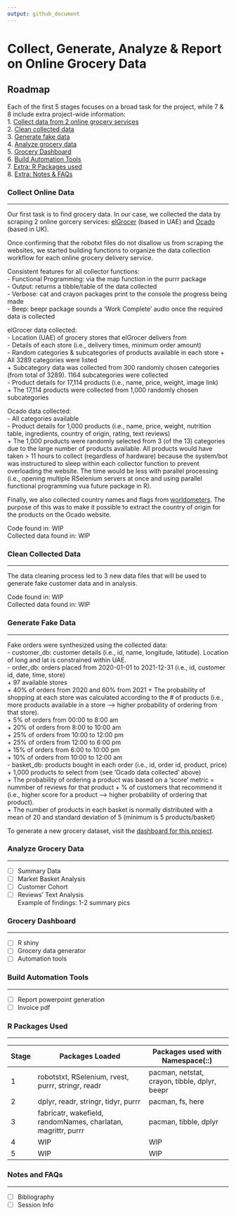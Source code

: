 ```yaml
---
output: github_document
---
```

# Collect, Generate, Analyze & Report on Online Grocery Data

## Roadmap
Each of the first 5 stages focuses on a broad task for the project, 
while 7 & 8 include extra project-wide information:  
1. [Collect data from 2 online grocery services](#collect-online-data)  
2. [Clean collected data](#clean-collected-data)  
3. [Generate fake data](#generate-fake-data)  
4. [Analyze grocery data](#analyze-grocery-data)  
5. [Grocery Dashboard](#grocery-dashboard)  
6. [Build Automation Tools](#build-automation-tools)  
7. [Extra: R Packages used](#r-packages-used)  
8. [Extra: Notes & FAQs](#notes-and-faqs)  

### Collect Online Data
***
Our first task is to find grocery data. In our case, we collected the data 
by scraping 2 online gorcery services: [elGrocer](https://www.elgrocer.com) 
(based in UAE) and [Ocado](https://www.ocado.com) (based in UK).  

Once confirming that the robotxt files do not disallow us 
from scraping the websites, we started building functions to organize the 
data collection workflow for each online grocery delivery service.  

Consistent features for all collector functions:  
- Functional Programming: via the map function in the purrr package  
- Output: returns a tibble/table of the data collected  
- Verbose: cat and crayon packages print to the console the progress being made  
- Beep: beepr package sounds a 'Work Complete' audio once the required data 
is collected  

elGrocer data collected:  
- Location (UAE) of grocery stores that elGrocer delivers from  
- Details of each store (i.e., delivery times, minimum order amount)  
- Random categories & subcategories of products available in each store 
    + All 3289 categories were listed  
    + Subcategory data was collected from 300 randomly chosen 
    categories (from total of 3289). 1164 subcategories were collected    
- Product details for 17,114 products (i.e., name, price, weight, image link)  
    + The 17,114 products were collected from 1,000 randomly chosen 
    subcategories  

Ocado data collected:  
- All categories available  
- Product details for 1,000 products (i.e., name, price, weight, nutrition 
table, ingredients, country of origin, rating, text reviews)  
    + The 1,000 products were randomly selected from 3 (of the 13) 
    categories due to the large number of products available. All products 
    would have taken > 11 hours to collect (regardless of hardware) because 
    the system/bot was instructured to sleep within each collector function 
    to prevent overloading the website. The time would be less with parallel 
    processing (i.e., opening multiple RSelenium servers at once and using 
    parallel functional programming vua future package in R).  

Finally, we also collected country names and flags from 
[worldometers](https://www.worldometers.info/geography/flags-of-the-world/). 
The purpose of this was to make it possible to extract the country of origin 
for the products on the Ocado website.  

Code found in: WIP  
Collected data found in: WIP

### Clean Collected Data
***
The data cleaning process led to 3 new data files that will be used to  
generate fake customer data and in analysis.   

Code found in: WIP  
Collected data found in: WIP

### Generate Fake Data
***
Fake orders were synthesized using the collected data:  
- customer_db: customer details (i.e., id, name, longitude, latitude). 
Location of long and lat is constrained within UAE.  
- order_db: orders placed from 2020-01-01 to 2021-12-31
(i.e., id, customer id, date, time, store)  
    + 97 available stores  
    + 40% of orders from 2020 and 60% from 2021
    + The probability of shopping at each store was calculated according to 
    the # of products (i.e., more products 
    available in a store ---> higher probability of ordering from that 
    store).  
    + 5% of orders from 00:00 to 8:00 am  
    + 20% of orders from 8:00 to 10:00 am  
    + 25% of orders from 10:00 to 12:00 pm  
    + 25% of orders from 12:00 to 6:00 pm  
    + 15% of orders from 6:00 to 10:00 pm  
    + 10% of orders from 10:00 to 12:00 am  
- basket_db: products bought in each order (i.e., id, order id, product, 
price)  
    + 1,000 products to select from (see 'Ocado data collected' above)  
    + The probability of ordering a product was based on a 'score' metric = 
    nummber of reviews for that product + % of customers that recommend it 
    (i.e., higher score for a product ---> higher probability of ordering 
    that product).  
    + The number of products in each basket is normally distributed with a 
    mean of 20 and standard deviation of 5 (minimum is 5 products/basket)  

To generate a new grocery dataset, visit 
the [dashboard for this project](#grocery-dashboard).  

### Analyze Grocery Data
***
- [ ] Summary Data  
- [ ] Market Basket Analysis  
- [ ] Customer Cohort  
- [ ] Reviews' Text Analysis  
Example of findings: 1-2 summary pics

### Grocery Dashboard
***
- [ ] R shiny
- [ ] Grocery data generator
- [ ] Automation tools

### Build Automation Tools
***
- [ ] Report powerpoint generation  
- [ ] Invoice pdf  

### R Packages Used
***
|    **Stage**    | **Packages Loaded** | **Packages used with Namespace(::)** |
|---|----------------------------------------------------|--------------------------------------|
| 1 | robotstxt, RSelenium, rvest, purrr, stringr, readr | pacman, netstat, crayon, tibble, dplyr, beepr |
| 2 | dplyr, readr, stringr, tidyr, purrr  | pacman, fs, here |
| 3 | fabricatr, wakefield, randomNames, charlatan, magrittr, purrr  | pacman, tibble, dplyr |
| 4 | WIP  | WIP |
| 5 | WIP  | WIP |

### Notes and FAQs
***
- [ ] Bibliography  
- [ ] Session Info

